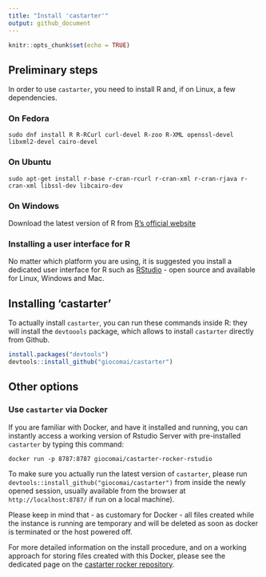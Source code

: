 ```yaml
---
title: "Install 'castarter'"
output: github_document
---
```


```r
knitr::opts_chunk$set(echo = TRUE)
```

## Preliminary steps
In order to use `castarter`, you need to install R and, if on Linux, a few dependencies. 

### On Fedora
```install
sudo dnf install R R-RCurl curl-devel R-zoo R-XML openssl-devel libxml2-devel cairo-devel
```
### On Ubuntu
```install
sudo apt-get install r-base r-cran-rcurl r-cran-xml r-cran-rjava r-cran-xml libssl-dev libcairo-dev
```
### On Windows
Download the latest version of R from [R's official website]( https://www.r-project.org/{https://www.r-project.org/)

### Installing a user interface for R
No matter which platform you are using, it is suggested you install a dedicated user interface for R such as [RStudio](https://www.rstudio.com/products/rstudio/download/) - open source and available for Linux, Windows and Mac. 

## Installing 'castarter'
To actually install `castarter`, you can run these commands inside R: they will install the `devtoools` package, which allows to install `castarter` directly from Github.

```r
install.packages("devtools")
devtools::install_github("giocomai/castarter")
```

## Other options

### Use `castarter` via Docker
If you are familiar with Docker, and have it installed and running, you can instantly access a working version of Rstudio Server with pre-installed `castarter` by typing this command:
```installing
docker run -p 8787:8787 giocomai/castarter-rocker-rstudio
```
To make sure you actually run the latest version of `castarter`, please run `devtools::install_github("giocomai/castarter")` from inside the newly opened session, usually available from the browser at `http://localhost:8787/` if run on a local machine). 

Please keep in mind that - as customary for Docker - all files created while the instance is running are temporary and will be deleted as soon as docker is terminated or the host powered off.

For more detailed information on the install procedure, and on a working approach for storing files created with this Docker, please see the dedicated page on the [castarter rocker repository](https://github.com/giocomai/castarter-rocker/tree/master/rstudio).
